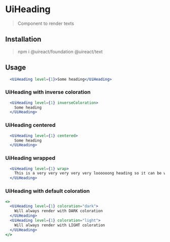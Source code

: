 
# UiHeading

<Metadata packageName='text' packageJson={packageJson} />

> Component to render texts

## Installation

> npm i @uireact/foundation @uireact/text

## Usage

```jsx live scope={{UiHeading}}
  <UiHeading level={1}>Some heading</UiHeading>
```

### UiHeading with inverse coloration

```jsx live scope={{UiHeading}}
  <UiHeading level={1} inverseColoration>
    Some heading
  </UiHeading>
```

### UiHeading centered

```jsx live scope={{UiHeading}}
  <UiHeading level={1} centered>
    Some heading
  </UiHeading>
```

### UiHeading wrapped

```jsx live scope={{UiHeading}}
  <UiHeading level={1} wrap>
    This is a very very very very very loooooong heading so it can be wrapped
  </UiHeading>
```

### UiHeading with default coloration

```jsx live scope={{UiHeading}}
<>
  <UiHeading level={1} coloration="dark">
    Will always render with DARK coloration
  </UiHeading>
  <UiHeading level={1} coloration="light">
    Will always render with LIGHT coloration
  </UiHeading>
</>
```
